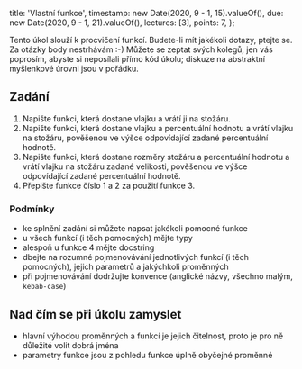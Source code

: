   title: 'Vlastní funkce',
  timestamp: new Date(2020, 9 - 1, 15).valueOf(),
  due: new Date(2020, 9 - 1, 21).valueOf(),
  lectures: [3],
  points: 7,
};

Tento úkol slouží k procvičení funkcí. Budete-li mít jakékoli dotazy, ptejte se. Za otázky body nestrhávám :-) Můžete se zeptat svých kolegů, jen vás poprosím, abyste si neposílali přímo kód úkolu; diskuze na abstraktní myšlenkové úrovni jsou v pořádku.

## Zadání

1. Napište funkci, která dostane vlajku a vrátí ji na stožáru.
2. Napište funkci, která dostane vlajku a percentuální hodnotu a vrátí vlajku na stožáru, pověšenou ve výšce odpovídající zadané percentuální hodnotě.
3. Napište funkci, která dostane rozměry stožáru a percentuální hodnotu a vrátí vlajku na stožáru zadané velikosti, pověšenou ve výšce odpovídající zadané percentuální hodnotě.
4. Přepište funkce číslo 1 a 2 za použití funkce 3.

### Podmínky

- ke splnění zadání si můžete napsat jakékoli pomocné funkce
- u všech funkcí (i těch pomocných) mějte typy
- alespoň u funkce 4 mějte docstring
- dbejte na rozumné pojmenovávání jednotlivých funkcí (i těch pomocných), jejich parametrů a jakýchkoli proměnných
- při pojmenovávání dodržujte konvence (anglické názvy, všechno malým, `kebab-case`)

## Nad čím se při úkolu zamyslet

- hlavní výhodou proměnných a funkcí je jejich čitelnost, proto je pro ně důležité volit dobrá jména
- parametry funkce jsou z pohledu funkce úplně obyčejné proměnné
